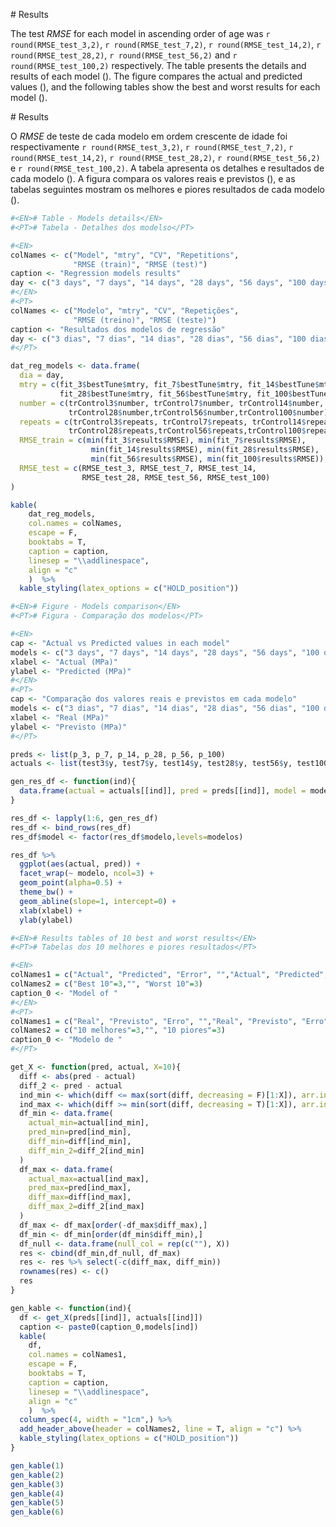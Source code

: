 <EN>
# Results

The test *RMSE* for each model in ascending order of age was `r round(RMSE_test_3,2)`, `r round(RMSE_test_7,2)`, `r round(RMSE_test_14,2)`, `r round(RMSE_test_28,2)`, `r round(RMSE_test_56,2)` and `r round(RMSE_test_100,2)` respectively. The table \ref{tab:table-reg-models} presents the details and results of each model (\ref{show-table-reg-models}). The figure \ref{fig:results-comparison} compares the actual and predicted values (\ref{show-results-comparison}), and the following tables show the best and worst results for each model (\ref{show-table-10}).
</EN>

<PT>
# Results

O *RMSE* de teste de cada modelo em ordem crescente de idade foi respectivamente `r round(RMSE_test_3,2)`, `r round(RMSE_test_7,2)`, `r round(RMSE_test_14,2)`, `r round(RMSE_test_28,2)`, `r round(RMSE_test_56,2)` e `r round(RMSE_test_100,2)`. A tabela \ref{tab:table-reg-models} apresenta os detalhes e resultados de cada modelo (\ref{show-table-reg-models}). A figura \ref{fig:results-comparison} compara os valores reais e previstos (\ref{show-results-comparison}), e as tabelas seguintes mostram os melhores e piores resultados de cada modelo (\ref{show-table-10}).
</PT>

```r
#<EN># Table - Models details</EN>
#<PT># Tabela - Detalhes dos modelso</PT>

#<EN>
colNames <- c("Model", "mtry", "CV", "Repetitions", 
              "RMSE (train)", "RMSE (test)")
caption <- "Regression models results"
day <- c("3 days", "7 days", "14 days", "28 days", "56 days", "100 days")
#</EN>
#<PT>
colNames <- c("Modelo", "mtry", "CV", "Repetições", 
              "RMSE (treino)", "RMSE (teste)")
caption <- "Resultados dos modelos de regressão"
day <- c("3 dias", "7 dias", "14 dias", "28 dias", "56 dias", "100 dias")
#</PT>

dat_reg_models <- data.frame(
  dia = day,
  mtry = c(fit_3$bestTune$mtry, fit_7$bestTune$mtry, fit_14$bestTune$mtry,
           fit_28$bestTune$mtry, fit_56$bestTune$mtry, fit_100$bestTune$mtry),
  number = c(trControl3$number, trControl7$number, trControl14$number,
             trControl28$number,trControl56$number,trControl100$number),
  repeats = c(trControl3$repeats, trControl7$repeats, trControl14$repeats,
             trControl28$repeats,trControl56$repeats,trControl100$repeats),
  RMSE_train = c(min(fit_3$results$RMSE), min(fit_7$results$RMSE),
                  min(fit_14$results$RMSE), min(fit_28$results$RMSE),
                  min(fit_56$results$RMSE), min(fit_100$results$RMSE)),
  RMSE_test = c(RMSE_test_3, RMSE_test_7, RMSE_test_14,
                RMSE_test_28, RMSE_test_56, RMSE_test_100)
)

kable(
    dat_reg_models,
    col.names = colNames,
    escape = F,
    booktabs = T,
    caption = caption,
    linesep = "\\addlinespace",
    align = "c"
    )  %>%
  kable_styling(latex_options = c("HOLD_position"))
```


```r
#<EN># Figure - Models comparison</EN>
#<PT># Figura - Comparação dos modelos</PT>

#<EN>
cap <- "Actual vs Predicted values in each model"
models <- c("3 days", "7 days", "14 days", "28 days", "56 days", "100 days")
xlabel <- "Actual (MPa)"
ylabel <- "Predicted (MPa)"
#</EN>
#<PT>
cap <- "Comparação dos valores reais e previstos em cada modelo"
models <- c("3 dias", "7 dias", "14 dias", "28 dias", "56 dias", "100 dias")
xlabel <- "Real (MPa)"
ylabel <- "Previsto (MPa)"
#</PT>

preds <- list(p_3, p_7, p_14, p_28, p_56, p_100)
actuals <- list(test3$y, test7$y, test14$y, test28$y, test56$y, test100$y)

gen_res_df <- function(ind){
  data.frame(actual = actuals[[ind]], pred = preds[[ind]], model = models[[ind]])
}

res_df <- lapply(1:6, gen_res_df)
res_df <- bind_rows(res_df)
res_df$model <- factor(res_df$modelo,levels=modelos)

res_df %>%
  ggplot(aes(actual, pred)) +
  facet_wrap(~ modelo, ncol=3) +
  geom_point(alpha=0.5) +
  theme_bw() +
  geom_abline(slope=1, intercept=0) +
  xlab(xlabel) +
  ylab(ylabel)
```

```r
#<EN># Results tables of 10 best and worst results</EN>
#<PT># Tabelas dos 10 melhores e piores resultados</PT>

#<EN>
colNames1 = c("Actual", "Predicted", "Error", "","Actual", "Predicted", "Error") 
colNames2 = c("Best 10"=3,"", "Worst 10"=3) 
caption_0 <- "Model of "
#</EN>
#<PT>
colNames1 = c("Real", "Previsto", "Erro", "","Real", "Previsto", "Erro") 
colNames2 = c("10 melhores"=3,"", "10 piores"=3)
caption_0 <- "Modelo de "
#</PT>

get_X <- function(pred, actual, X=10){
  diff <- abs(pred - actual)
  diff_2 <- pred - actual
  ind_min <- which(diff <= max(sort(diff, decreasing = F)[1:X]), arr.ind = T)
  ind_max <- which(diff >= min(sort(diff, decreasing = T)[1:X]), arr.ind = T)
  df_min <- data.frame(
    actual_min=actual[ind_min],
    pred_min=pred[ind_min],
    diff_min=diff[ind_min],
    diff_min_2=diff_2[ind_min]
  )
  df_max <- data.frame(
    actual_max=actual[ind_max],
    pred_max=pred[ind_max],
    diff_max=diff[ind_max],
    diff_max_2=diff_2[ind_max]
  )
  df_max <- df_max[order(-df_max$diff_max),]
  df_min <- df_min[order(df_min$diff_min),]
  df_null <- data.frame(null_col = rep(c(""), X))
  res <- cbind(df_min,df_null, df_max)
  res <- res %>% select(-c(diff_max, diff_min))
  rownames(res) <- c()
  res
}

gen_kable <- function(ind){
  df <- get_X(preds[[ind]], actuals[[ind]])
  caption <- paste0(caption_0,models[ind])
  kable(
    df,
    col.names = colNames1,
    escape = F,
    booktabs = T,
    caption = caption,
    linesep = "\\addlinespace",
    align = "c"
    )  %>%
  column_spec(4, width = "1cm",) %>%
  add_header_above(header = colNames2, line = T, align = "c") %>%
  kable_styling(latex_options = c("HOLD_position"))
}

gen_kable(1)
gen_kable(2)
gen_kable(3)
gen_kable(4)
gen_kable(5)
gen_kable(6)
```
